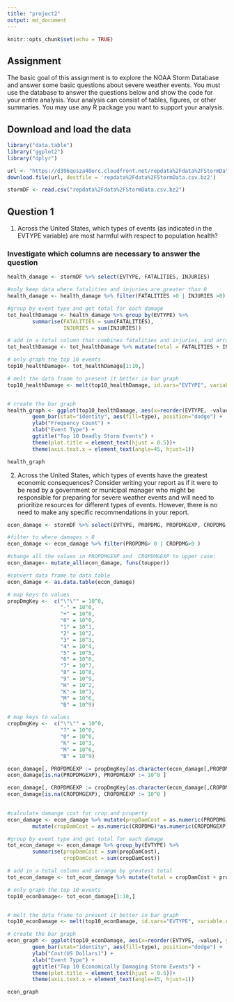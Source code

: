```yaml
---
title: "project2"
output: md_document
---
```


```r
knitr::opts_chunk$set(echo = TRUE)
```

## Assignment

The basic goal of this assignment is to explore the NOAA Storm Database and answer some basic questions about severe weather events. You must use the database to answer the questions below and show the code for your entire analysis. Your analysis can consist of tables, figures, or other summaries. You may use any R package you want to support your analysis.

## Download and load the data
```r
library("data.table")
library("ggplot2")
library("dplyr")

url <- "https://d396qusza40orc.cloudfront.net/repdata%2Fdata%2FStormData.csv.bz2"
download.file(url, destfile = 'repdata%2Fdata%2FStormData.csv.bz2')

stormDF <- read.csv("repdata%2Fdata%2FStormData.csv.bz2")
```


## Question 1
1. Across the United States, which types of events (as indicated in the \color{red}{\verb|EVTYPE|}EVTYPE variable) are most harmful with respect to population health?

### Investigate which columns are necessary to answer the question

```r
health_damage <- stormDF %>% select(EVTYPE, FATALITIES, INJURIES)

#only keep data where fatalities and injuries are greater than 0
health_damage <- health_damage %>% filter(FATALITIES >0 | INJURIES >0)

#group by event type and get total for each damage
tot_healthDamage <- health_damage %>% group_by(EVTYPE) %>% 
        summarise(FATALITIES = sum(FATALITIES), 
                  INJURIES = sum(INJURIES))

# add in a total column that combines fatalities and injuries, and arrange by greatest total
tot_healthDamage <- tot_healthDamage %>% mutate(total = FATALITIES + INJURIES) %>% arrange(desc(total))

# only graph the top 10 events
top10_healthDamage<- tot_healthDamage[1:10,]

# melt the data frame to present it better in bar graph
top10_healthDamage <- melt(top10_healthDamage, id.vars="EVTYPE", variable.name = "type")


# create the bar graph
health_graph <- ggplot(top10_healthDamage, aes(x=reorder(EVTYPE, -value), y=value)) +
        geom_bar(stat="identity", aes(fill=type), position="dodge") +
        ylab("Frequency Count") +
        xlab("Event Type") +
        ggtitle("Top 10 Deadly Storm Events") + 
        theme(plot.title = element_text(hjust = 0.5))+
        theme(axis.text.x = element_text(angle=45, hjust=1))

health_graph
```


2. Across the United States, which types of events have the greatest economic consequences?
Consider writing your report as if it were to be read by a government or municipal manager who might be responsible for preparing for severe weather events and will need to prioritize resources for different types of events. However, there is no need to make any specific recommendations in your report.

```r
econ_damage <- stormDF %>% select(EVTYPE, PROPDMG, PROPDMGEXP, CROPDMG, CROPDMGEXP)

#filter to where damages > 0
econ_damage <- econ_damage %>% filter(PROPDMG> 0 | CROPDMG>0 )

#change all the values in PROPDMGEXP and  CROPDMGEXP to upper case:
econ_damage<- mutate_all(econ_damage, funs(toupper))

#convert data frame to data table
econ_damage <- as.data.table(econ_damage)

# map keys to values
propDmgKey <-  c("\"\"" = 10^0,
                 "-" = 10^0, 
                 "+" = 10^0,
                 "0" = 10^0,
                 "1" = 10^1,
                 "2" = 10^2,
                 "3" = 10^3,
                 "4" = 10^4,
                 "5" = 10^5,
                 "6" = 10^6,
                 "7" = 10^7,
                 "8" = 10^8,
                 "9" = 10^9,
                 "H" = 10^2,
                 "K" = 10^3,
                 "M" = 10^6,
                 "B" = 10^9)

# map keys to values
cropDmgKey <-  c("\"\"" = 10^0,
                 "?" = 10^0, 
                 "0" = 10^0,
                 "K" = 10^3,
                 "M" = 10^6,
                 "B" = 10^9)

econ_damage[, PROPDMGEXP := propDmgKey[as.character(econ_damage[,PROPDMGEXP])]]
econ_damage[is.na(PROPDMGEXP), PROPDMGEXP := 10^0 ]

econ_damage[, CROPDMGEXP := cropDmgKey[as.character(econ_damage[,CROPDMGEXP])] ]
econ_damage[is.na(CROPDMGEXP), CROPDMGEXP := 10^0 ]
        

#calculate damange cost for crop and property
econ_damage <- econ_damage %>% mutate(propDamCost = as.numeric(PROPDMG) *as.numeric(PROPDMGEXP)) %>%
        mutate(cropDamCost = as.numeric(CROPDMG)*as.numeric(CROPDMGEXP))

#group by event type and get total for each damage
tot_econ_damage <- econ_damage %>% group_by(EVTYPE) %>% 
        summarise(propDamCost = sum(propDamCost), 
                  cropDamCost = sum(cropDamCost))

# add in a total column and arrange by greatest total
tot_econ_damage <- tot_econ_damage %>% mutate(total = cropDamCost + propDamCost) %>% arrange(desc(total))

# only graph the top 10 events
top10_econDamage<- tot_econ_damage[1:10,]


# melt the data frame to present it better in bar graph
top10_econDamage <- melt(top10_econDamage, id.vars="EVTYPE", variable.name = "type")

# create the bar graph
econ_graph <- ggplot(top10_econDamage, aes(x=reorder(EVTYPE, -value), y=value)) +
        geom_bar(stat="identity", aes(fill=type), position="dodge") +
        ylab("Cost(US Dollars)") +
        xlab("Event Type") +
        ggtitle("Top 10 Economically Damaging Storm Events") + 
        theme(plot.title = element_text(hjust = 0.5))+
        theme(axis.text.x = element_text(angle=45, hjust=1))

econ_graph
```


